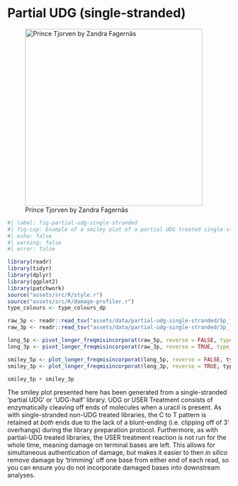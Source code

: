 # Partial UDG (single-stranded)

![Prince Tjorven by Zandra Fagernäs](/assets/images/partial-udg-single-stranded/prince_tjorven.png){#fig-partial-udg-single-stranded-caricature height=400px}

\newpage

```r
#| label: fig-partial-udg-single-stranded
#| fig-cap: Example of a smiley plot of a partial UDG treated single-stranded library, from unpublished data. Damage data generated using [DamageProfiler](/intro.qmd) and plotted using R and tidyverse packages [@Wickham2019-ot]. [DamageProfiler](/intro.qmd) and plotted using R and tidyverse packages [@Wickham2019-ot].
#| echo: false
#| warning: false
#| error: false

library(readr)
library(tidyr)
library(dplyr)
library(ggplot2)
library(patchwork)
source("assets/src/R/style.r")
source("assets/src/R/damage-profiler.r")
type_colours <- type_colours_dp

raw_5p <- readr::read_tsv("assets/data/partial-udg-single-stranded/5p_freq_misincorporations.txt", comment = "#")
raw_3p <- readr::read_tsv("assets/data/partial-udg-single-stranded/3p_freq_misincorporations.txt", comment = "#")

long_5p <- pivot_longer_freqmisincorporat(raw_5p, reverse = FALSE, type_colours = type_colours)
long_3p <- pivot_longer_freqmisincorporat(raw_3p, reverse = TRUE, type_colours = type_colours)

smiley_5p <- plot_longer_freqmisincorporat(long_5p, reverse = FALSE, type_colours)
smiley_3p <- plot_longer_freqmisincorporat(long_3p, reverse = TRUE, type_colours)

smiley_5p + smiley_3p

```

The smiley plot presented here has been generated from a single-stranded 'partial UDG' or 'UDG-half' library. UDG or USER Treatment consists of enzymatically cleaving off ends of molecules when a uracil is present. As with single-stranded non-UDG treated libraries, the C to T pattern is retained at _both_ ends due to the lack of a blunt-ending (i.e. clipping off of 3' overhangs) during the library preparation protocol. Furthermore, as with partial-UDG treated libraries, the USER treatment reaction is not run for the whole time, meaning damage on terminal bases are left. This allows for simultaneous authentication of damage, but makes it easier to then _in silico_ remove damage by 'trimming' off one base from either end of each read, so you can ensure you do not incorporate damaged bases into downstream analyses.
